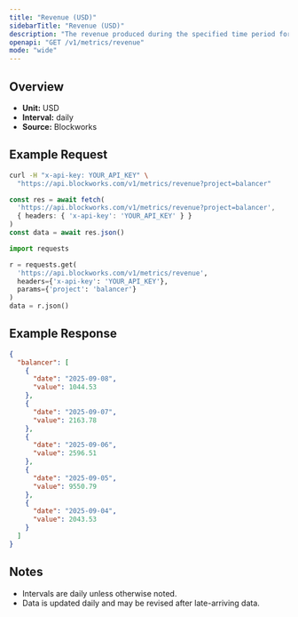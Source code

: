 ```yaml
---
title: "Revenue (USD)"
sidebarTitle: "Revenue (USD)"
description: "The revenue produced during the specified time period for given project."
openapi: "GET /v1/metrics/revenue"
mode: "wide"
---
```


## Overview

- **Unit:** USD
- **Interval:** daily
- **Source:** Blockworks

## Example Request

<CodeGroup>

```bash cURL
curl -H "x-api-key: YOUR_API_KEY" \
  "https://api.blockworks.com/v1/metrics/revenue?project=balancer"
```

```typescript TypeScript
const res = await fetch(
  'https://api.blockworks.com/v1/metrics/revenue?project=balancer',
  { headers: { 'x-api-key': 'YOUR_API_KEY' } }
)
const data = await res.json()
```

```python Python
import requests

r = requests.get(
  'https://api.blockworks.com/v1/metrics/revenue',
  headers={'x-api-key': 'YOUR_API_KEY'},
  params={'project': 'balancer'}
)
data = r.json()
```

</CodeGroup>

## Example Response

```json
{
  "balancer": [
    {
      "date": "2025-09-08",
      "value": 1044.53
    },
    {
      "date": "2025-09-07",
      "value": 2163.78
    },
    {
      "date": "2025-09-06",
      "value": 2596.51
    },
    {
      "date": "2025-09-05",
      "value": 9550.79
    },
    {
      "date": "2025-09-04",
      "value": 2043.53
    }
  ]
}
```

## Notes
- Intervals are daily unless otherwise noted.
- Data is updated daily and may be revised after late-arriving data.
